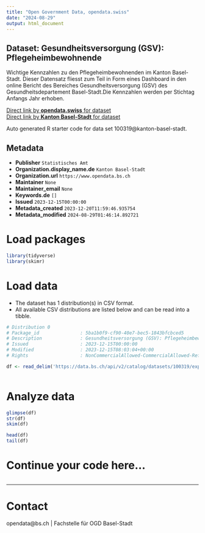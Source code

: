 ```yaml
---
title: "Open Government Data, opendata.swiss"
date: "2024-08-29"
output: html_document
---
```


## Dataset: Gesundheitsversorgung (GSV): Pflegeheimbewohnende

Wichtige Kennzahlen zu den Pflegeheimbewohnenden im Kanton Basel-Stadt. Dieser Datensatz fliesst zum Teil in Form eines Dashboard in den online Bericht des Bereiches Gesundheitsversorgung (GSV) des Gesundheitsdepartement Basel-Stadt.Die Kennzahlen werden per Stichtag Anfangs Jahr erhoben.

[Direct link by **opendata.swiss** for dataset](https://opendata.swiss/de/dataset/gesundheitsversorgung-gsv-pflegeheimbewohnende)<br>
[Direct link by **Kanton Basel-Stadt** for dataset](https://data.bs.ch/explore/dataset/100319/)

Auto generated R starter code for data set 100319@kanton-basel-stadt.

## Metadata

- **Publisher** `Statistisches Amt`
- **Organization.display_name.de** `Kanton Basel-Stadt`
- **Organization.url** `https://www.opendata.bs.ch`
- **Maintainer** `None`
- **Maintainer_email** `None`
- **Keywords.de** `[]`
- **Issued** `2023-12-15T00:00:00`
- **Metadata_created** `2023-12-20T11:59:46.935754`
- **Metadata_modified** `2024-08-29T01:46:14.892721`


# Load packages

```r

library(tidyverse)
library(skimr)

```

# Load data

-   The dataset has 1 distribution(s) in CSV format.
-   All available CSV distributions are listed below and can be read into a tibble.

```r

# Distribution 0
# Package_id               : 5ba1b0f9-cf90-40e7-bec5-1843bfcbced5
# Description              : Gesundheitsversorgung (GSV): Pflegeheimbewohnende (csv)
# Issued                   : 2023-12-15T00:00:00
# Modified                 : 2023-12-15T08:03:04+00:00
# Rights                   : NonCommercialAllowed-CommercialAllowed-ReferenceRequired

df <- read_delim('https://data.bs.ch/api/v2/catalog/datasets/100319/exports/csv?use_labels=true')



```

# Analyze data

```r

glimpse(df)
str(df)
skim(df)

head(df)
tail(df)

```

# Continue your code here...

```r

```

------------------------------------------------------------------------

# Contact

opendata@bs.ch | Fachstelle für OGD Basel-Stadt
